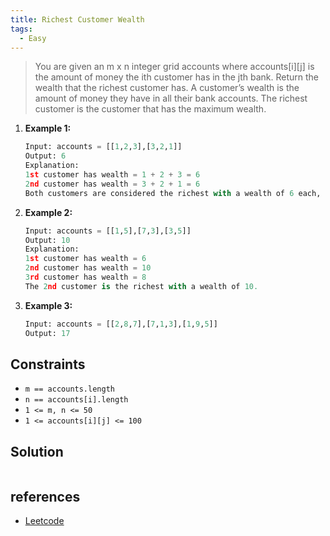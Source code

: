 ```yaml
---
title: Richest Customer Wealth
tags: 
  - Easy
---
```



> You are given an m x n integer grid accounts where accounts[i][j] is the amount
> of money the i​​​​​​​​​​​th​​​​ customer has in the j​​​​​​​​​​​th​​​​ bank. Return the wealth that the richest
> customer has. A customer's wealth is the amount of money they have in all their
> bank accounts. The richest customer is the customer that has the maximum wealth.

1. **Example 1:**

   ```python
   Input: accounts = [[1,2,3],[3,2,1]]
   Output: 6
   Explanation:
   1st customer has wealth = 1 + 2 + 3 = 6
   2nd customer has wealth = 3 + 2 + 1 = 6
   Both customers are considered the richest with a wealth of 6 each, so return 6.
   ```

2. **Example 2:**

   ```python
   Input: accounts = [[1,5],[7,3],[3,5]]
   Output: 10
   Explanation:
   1st customer has wealth = 6
   2nd customer has wealth = 10
   3rd customer has wealth = 8
   The 2nd customer is the richest with a wealth of 10.
   ```

3. **Example 3:**

   ```python
   Input: accounts = [[2,8,7],[7,1,3],[1,9,5]]
   Output: 17
   ```

## Constraints

- `m == accounts.length`
- `n == accounts[i].length`
- `1 <= m, n <= 50`
- `1 <= accounts[i][j] <= 100`

## Solution

```python

```

## references

- [Leetcode](https://leetcode.com/problems/richest-customer-wealth/description/)
